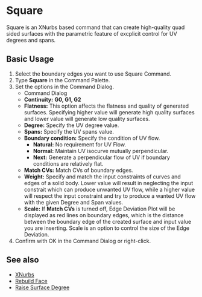 
# Square 

<Reference shortcut="" command="Square" button="" />

Square is an XNurbs based command that can create high-quality quad sided surfaces with the parametric feature of excplicit control for UV degrees and spans.

## Basic Usage

1. Select the boundary edges you want to use Square Command.
2. Type **Square** in the Command Palette.
3. Set the options in the Command Dialog.
   - <Kst>Command Dialog</Kst>
   - **Continuity:** **G0, G1, G2**
   - **Flatness:** This option affects the flatness and quality of generated surfaces. Specifying higher value will generate high quality surfaces and lower value will generate low quality surfaces.
   - **Degree:** Specify the UV degree value.
   - **Spans:** Specify the UV spans value.
   - **Boundary condition:** Specify the condition of UV flow.
        - **Natural:** No requirement for UV Flow.
        - **Normal:** Maintain UV isocurve mutually perpendicular.
        - **Next:** Generate a perpendicular flow of UV if boundary conditions are relatively flat.
   - **Match CVs:** Match CVs of boundary edges.
   - **Weight:** Specify and match the input constraints of curves and edges of a solid body. Lower value will result in neglecting the input constrait which can produce unwanted UV flow, while a higher value will respect the input constraint and try to produce a wanted UV flow with the given Degree and Span values.
   - **Scale:** If **Match CVs** is turned off, Edge Deviation Plot will be displayed as red lines on boundary edges, which is the distance between the boundary edge of the created surface and input value you are inserting. Scale is an option to control the size of the Edge Deviation.  
6. Confirm with OK in the Command Dialog or right-click.

<VideoPlayer fileName="square-0"/>

## See also
- [XNurbs](xnurbs)
- [Rebuild Face](rebuild-face)
- [Raise Surface Degree](raise-surface-degree)